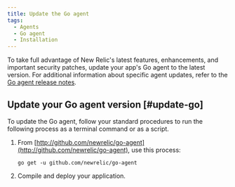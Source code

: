 ```yaml
---
title: Update the Go agent
tags:
  - Agents
  - Go agent
  - Installation
---
```


To take full advantage of New Relic's latest features, enhancements, and important security patches, update your app's Go agent to the latest version. For additional information about specific agent updates, refer to the [Go agent release notes](/docs/release-notes/agent-release-notes/go-release-notes).

## Update your Go agent version [#update-go]

To update the Go agent, follow your standard procedures to run the following process as a terminal command or as a script.

1. From [http://github.com/newrelic/go-agent](http://github.com/newrelic/go-agent), use this process:

   ```
   go get -u github.com/newrelic/go-agent
   ```
2. Compile and deploy your application.
